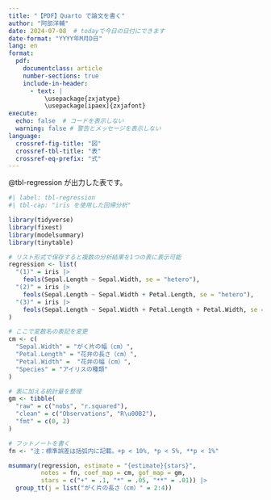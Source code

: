```yaml
---
title: "【PDF】Quarto で論文を書く"
author: "阿部洋輔"
date: 2024-07-08  # todayで今日の日付にできます
date-format: "YYYY年M月D日"
lang: en
format: 
  pdf: 
    documentclass: article
    number-sections: true
    include-in-header: 
      - text: |
          \usepackage{zxjatype}
          \usepackage[ipaex]{zxjafont} 
execute: 
  echo: false  # コードを表示しない
  warning: false # 警告とメッセージを表示しない
language: 
  crossref-fig-title: "図"
  crossref-tbl-title: "表"
  crossref-eq-prefix: "式"
---
```


@tbl-regression が出力した表です。

```r
#| label: tbl-regression
#| tbl-cap: "iris を使用した回帰分析"

library(tidyverse)
library(fixest)
library(modelsummary)
library(tinytable)

# リスト形式で保存すると複数の分析結果を1つの表に表示可能
regression <- list(
  "(1)" = iris |> 
    feols(Sepal.Length ~ Sepal.Width, se = "hetero"), 
  "(2)" = iris |> 
    feols(Sepal.Length ~ Sepal.Width + Petal.Length, se = "hetero"), 
  "(3)" = iris |> 
    feols(Sepal.Length ~ Sepal.Width + Petal.Length + Petal.Width, se = "hetero")
)

# ここで変数名の表記を変更
cm <- c(
  "Sepal.Width" = "がく片の幅（cm）", 
  "Petal.Length" = "花弁の長さ（cm）", 
  "Petal.Width" =  "花弁の幅（cm）", 
  "Species" = "アイリスの種類"
)

# 表に加える統計量を整理
gm <- tibble(
  "raw" = c("nobs", "r.squared"), 
  "clean" = c("Observations", "R\u00B2"), 
  "fmt" = c(0, 2)
)

# フットノートを書く
fn <- "注：標準誤差は括弧内に記載。+p < 10%, *p < 5%, **p < 1%"

msummary(regression, estimate = "{estimate}{stars}", 
         notes = fn, coef_map = cm, gof_map = gm, 
         stars = c("+" = .1, "*" = .05, "**" = .01)) |> 
  group_tt(j = list("がく片の長さ（cm）" = 2:4))
```